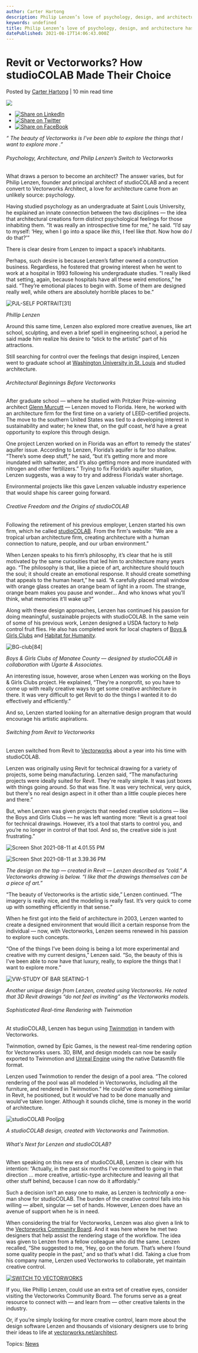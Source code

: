```yaml
---
author: Carter Hartong
description: Philip Lenzen’s love of psychology, design, and architecture has led him to switching from Revit to Vectorworks. 
keywords: undefined
title: Philip Lenzen’s love of psychology, design, and architecture has led him to switching from Revit to Vectorworks.  
datePublished: 2021-08-17T14:06:43.000Z
---
```

  

# Revit or Vectorworks? How studioCOLAB Made Their Choice

 Posted by [Carter Hartong](https://blog.vectorworks.net/author/carter-hartong) | 10 min read time 

![](https://blog.vectorworks.net/hubfs/Blog%20Images/210817_Lenzen%20Case%20Study/studioCOLAB%20Pooljpg.jpg) 

* [![Share on LinkedIn](https://2659751.fs1.hubspotusercontent-na1.net/hubfs/2659751/michaelDemo/share-LI.png)](http://www.linkedin.com/shareArticle?mini=true&url=https%3A%2F%2Fblog.vectorworks.net%2Fstudiocolab-phillip-lenzen-switch-vectorworks)
* [![Share on Twitter](https://2659751.fs1.hubspotusercontent-na1.net/hubfs/2659751/michaelDemo/share-TW.png)](https://www.twitter.com/share?text=Revit%20or%20Vectorworks?%20How%20studioCOLAB%20Made%20Their%20Choice&url=https%3A%2F%2Fblog.vectorworks.net%2Fstudiocolab-phillip-lenzen-switch-vectorworks&via=PMGTweets)
* [![Share on FaceBook](https://2659751.fs1.hubspotusercontent-na1.net/hubfs/2659751/michaelDemo/share-FB.png)](https://www.facebook.com/sharer/sharer.php?u=https%3A%2F%2Fblog.vectorworks.net%2Fstudiocolab-phillip-lenzen-switch-vectorworks)

_“_ _The beauty of Vectorworks is I've been able to explore the things that I want to explore more_ _.”_

###### Psychology, Architecture, and Philip Lenzen’s Switch to Vectorworks

What draws a person to become an architect? The answer varies, but for Philip Lenzen, founder and principal architect of studioCOLAB and a recent convert to Vectorworks Architect, a love for architecture came from an unlikely source: psychology.

Having studied psychology as an undergraduate at Saint Louis University, he explained an innate connection between the two disciplines — the idea that architectural creations form distinct psychological feelings for those inhabiting them. “It was really an introspective time for me,” he said. “I’d say to myself: ‘Hey, when I go into a space like _this_, I feel like _that_. Now how do _I_ do that?’”

There is clear desire from Lenzen to impact a space’s inhabitants.

Perhaps, such desire is because Lenzen’s father owned a construction business. Regardless, he fostered that growing interest when he went to work at a hospital in 1993 following his undergraduate studies. “I really liked that setting, again, because hospitals have all these weird emotions,” he said. “They’re emotional places to begin with. Some of them are designed really well, while others are absolutely horrible places to be.”

![PJL-SELF PORTRAIT[31]](https://blog.vectorworks.net/hs-fs/hubfs/Blog%20Images/210817_Lenzen%20Case%20Study/PJL-SELF%20PORTRAIT%5B31%5D.png?width=578&name=PJL-SELF%20PORTRAIT%5B31%5D.png)

_Phillip Lenzen_

Around this same time, Lenzen also explored more creative avenues, like art school, sculpting, and even a brief spell in engineering school, a period he said made him realize his desire to “stick to the artistic” part of his attractions.

Still searching for control over the feelings that design inspired, Lenzen went to graduate school at [Washington University in St. Louis](https://samfoxschool.wustl.edu) and studied architecture.

###### Architectural Beginnings Before Vectorworks

After graduate school — where he studied with Pritzker Prize-winning architect [Glenn Murcutt](https://www.pritzkerprize.com/laureates) — Lenzen moved to Florida. Here, he worked with an architecture firm for the first time on a variety of LEED-certified projects. The move to the southern United States was tied to a developing interest in sustainability and water; he knew that, on the gulf coast, he’d have a great opportunity to explore this through design.

One project Lenzen worked on in Florida was an effort to remedy the states’ aquifer [](https://en.wikipedia.org/wiki/Aquifer)issue. According to Lenzen, Florida’s aquifer is far too shallow. “There’s some deep stuff,” he said, “but it’s getting more and more inundated with saltwater, and it’s also getting more and more inundated with nitrogen and other fertilizers.” Trying to fix Florida’s aquifer situation, Lenzen suggests, was a way to try and address Florida’s water shortage.

Environmental projects like this gave Lenzen valuable industry experience that would shape his career going forward.

###### Creative Freedom and the Origins of studioCOLAB

Following the retirement of his previous employer, Lenzen started his own firm, which he called [studioCOLAB](https://studiocolab.com). From the firm's website: “We are a tropical urban architecture firm, creating architecture with a human connection to nature, people, and our urban environment.”

When Lenzen speaks to his firm’s philosophy, it’s clear that he is still motivated by the same curiosities that led him to architecture many years ago. “The philosophy is that, like a piece of art, architecture should touch the soul; it should create an emotional response. It should create something that appeals to the human heart,” he said. “A carefully placed small window with orange glass creates an orange beam of light in a room. The strange, orange beam makes you pause and wonder... And who knows what you’ll think, what memories it’ll wake up?”

Along with these design approaches, Lenzen has continued his passion for doing meaningful, sustainable projects with studioCOLAB. In the same vein of some of his previous work, Lenzen designed a USDA factory to help control fruit flies. He also has completed work for local chapters of [Boys & Girls Clubs](https://www.bgca.org/) and [Habitat for Humanity](https://www.habitat.org/).

![BG-club[84]](https://blog.vectorworks.net/hs-fs/hubfs/Blog%20Images/210817_Lenzen%20Case%20Study/BG-club%5B84%5D.png?width=865&name=BG-club%5B84%5D.png)

_Boys & Girls Clubs of Manatee County_ — _designed by studioCOLAB in collaboration with Ugarte & Associates._

An interesting issue, however, arose when Lenzen was working on the Boys & Girls Clubs project. He explained, “They’re a nonprofit, so you have to come up with really creative ways to get some creative architecture in there. It was very difficult to get Revit to do the things I wanted it to do effectively and efficiently.”

And so, Lenzen started looking for an alternative design program that would encourage his artistic aspirations.

###### Switching from Revit to Vectorworks

Lenzen switched from Revit to [Vectorworks](https://www.vectorworks.net/en-US) about a year into his time with studioCOLAB.

Lenzen was originally using Revit for technical drawing for a variety of projects, some being manufacturing. Lenzen said, “The manufacturing projects were ideally suited for Revit. They're really simple. It was just boxes with things going around. So that was fine. It was very technical, very quick, but there's no real design aspect in it other than a little couple pieces here and there.”

But, when Lenzen was given projects that needed creative solutions — like the Boys and Girls Clubs — he was left wanting more: “Revit is a great tool for technical drawings. However, it’s a tool that starts to control you, and you’re no longer in control of that tool. And so, the creative side is just frustrating.”

![Screen Shot 2021-08-11 at 4.01.55 PM](https://blog.vectorworks.net/hs-fs/hubfs/Blog%20Images/210817_Lenzen%20Case%20Study/Screen%20Shot%202021-08-11%20at%204.01.55%20PM.png?width=736&name=Screen%20Shot%202021-08-11%20at%204.01.55%20PM.png)

![Screen Shot 2021-08-11 at 3.39.36 PM](https://blog.vectorworks.net/hs-fs/hubfs/Blog%20Images/210817_Lenzen%20Case%20Study/Screen%20Shot%202021-08-11%20at%203.39.36%20PM.png?width=797&name=Screen%20Shot%202021-08-11%20at%203.39.36%20PM.png)

_The design on the top — created in Revit — Lenzen described as “cold.” A Vectorworks drawing is below. “I like that the drawings themselves can be a piece of art.”_

“The beauty of Vectorworks is the artistic side,” Lenzen continued. “The imagery is really nice, and the modeling is really fast. It’s very quick to come up with something efficiently in that sense.”

When he first got into the field of architecture in 2003, Lenzen wanted to create a designed environment that would illicit a certain response from the individual — now, with Vectorworks, Lenzen seems renewed in his passion to explore such concepts.

“One of the things I’ve been doing is being a lot more experimental and creative with my current designs,” Lenzen said. “So, the beauty of this is I’ve been able to now have that luxury, really, to explore the things that I want to explore more.”

![VW-STUDY OF BAR SEATING-1](https://blog.vectorworks.net/hs-fs/hubfs/Blog%20Images/210817_Lenzen%20Case%20Study/VW-STUDY%20OF%20BAR%20SEATING-1.jpg?width=754&name=VW-STUDY%20OF%20BAR%20SEATING-1.jpg)

_Another unique design from Lenzen, created using Vectorworks. He noted that 3D Revit drawings “do not feel as inviting” as the Vectorworks models._ 

###### Sophisticated Real-time Rendering with Twinmotion

At studioCOLAB, Lenzen has begun using [Twinmotion](https://www.unrealengine.com/en-US/twinmotion) in tandem with Vectorworks.

Twinmotion, owned by Epic Games, is the newest real-time rendering option for Vectorworks users. 3D, BIM, and design models can now be easily exported to Twinmotion and [Unreal Engine](https://www.unrealengine.com/en-US/unreal) using the native Datasmith file format.

Lenzen used Twinmotion to render the design of a pool area. “The colored rendering of the pool was all modeled in Vectorworks, including all the furniture, and rendered in Twinmotion.” He could’ve done something similar in Revit, he positioned, but it would’ve had to be done manually and would’ve taken longer. Although it sounds cliché, time is money in the world of architecture.

![studioCOLAB Pooljpg](https://blog.vectorworks.net/hs-fs/hubfs/Blog%20Images/210817_Lenzen%20Case%20Study/studioCOLAB%20Pooljpg.jpg?width=751&name=studioCOLAB%20Pooljpg.jpg)

_A studioCOLAB design, created with Vectorworks and Twinmotion._

###### What's Next for Lenzen and studioCOLAB?

When speaking on this new era of studioCOLAB, Lenzen is clear with his intention: “Actually, in the past six months I've committed to going in that direction ... more creative, artistic-type architecture and leaving all that other stuff behind, because I can now do it affordably.”

Such a decision isn’t an easy one to make, as Lenzen is _technically_ a one-man show for studioCOLAB. The burden of the creative control falls into his willing — albeit, singular — set of hands. However, Lenzen does have an avenue of support when he is in need.

When considering the trial for Vectorworks, Lenzen was also given a link to the [Vectorworks Community Board](https://forum.vectorworks.net). And it was here where he met two designers that help assist the rendering stage of the workflow. The idea was given to Lenzen from a fellow colleague who did the same. Lenzen recalled, “She suggested to me, ‘Hey, go on the forum. That’s where I found some quality people in the past,’ and so that’s what I did. Taking a clue from his company name, Lenzen used Vectorworks to collaborate, yet maintain creative control.

[![SWITCH TO VECTORWORKS](https://no-cache.hubspot.com/cta/default/3018241/2a1b437a-a636-4b6d-9561-fa94566485f4.png)](https://cta-redirect.hubspot.com/cta/redirect/3018241/2a1b437a-a636-4b6d-9561-fa94566485f4) 

If you, like Phillip Lenzen, could use an extra set of creative eyes, consider visiting the Vectorworks Community Board. The forums serve as a great resource to connect with — and learn from — other creative talents in the industry.

Or, if you’re simply looking for more creative control, learn more about the design software Lenzen and thousands of visionary designers use to bring their ideas to life at [vectorworks.net/architect](http://vectorworks.net/architect).

 Topics: [News](https://blog.vectorworks.net/topic/news) 

  